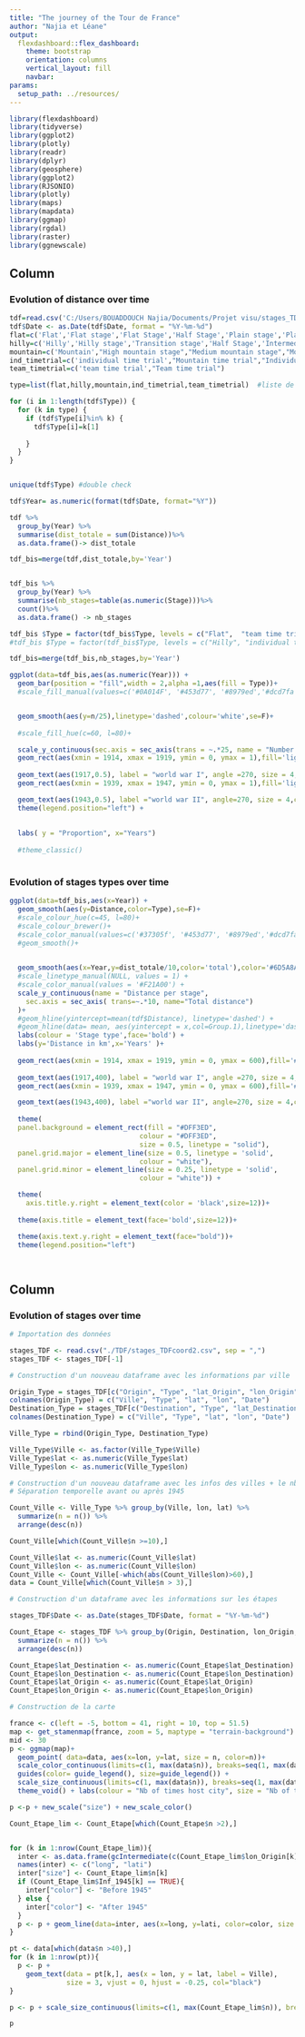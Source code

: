 ```yaml
---
title: "The journey of the Tour de France"
author: "Najia et Léane"
output: 
  flexdashboard::flex_dashboard:
    theme: bootstrap
    orientation: columns
    vertical_layout: fill
    navbar:
params:
  setup_path: ../resources/
---
```


<style>                     
.navbar {
  background-color:#f2e524;
  border-color:#46ACC8;
}
.navbar-brand {
color:black!important;
}


</style>   


```r
library(flexdashboard)
library(tidyverse)
library(ggplot2)
library(plotly)
library(readr)
library(dplyr)
library(geosphere)
library(ggplot2)
library(RJSONIO)
library(plotly)
library(maps)
library(mapdata)
library(ggmap)
library(rgdal)
library(raster)
library(ggnewscale)
```

Column {data-width=650}
-----------------------------------------------------------------------

### Evolution of distance over time



```r
tdf=read.csv('C:/Users/BOUADDOUCH Najia/Documents/Projet visu/stages_TDF.csv',sep=';')
tdf$Date <- as.Date(tdf$Date, format = "%Y-%m-%d")
flat=c('Flat','Flat stage','Flat Stage','Half Stage','Plain stage','Plain stage with cobblestones',"Flat cobblestone stage" )
hilly=c('Hilly','Hilly stage','Transition stage','Half Stage','Intermediate stage')
mountain=c('Mountain',"High mountain stage","Medium mountain stage","Mountain Stage" ,"Stage with mountain(s)" ,"Mountain stage" ,"Stage with mountain")
ind_timetrial=c('individual time trial',"Mountain time trial","Individual time trial")
team_timetrial=c('team time trial',"Team time trial")

type=list(flat,hilly,mountain,ind_timetrial,team_timetrial)  #liste de vecteurs

for (i in 1:length(tdf$Type)) {
  for (k in type) {
    if (tdf$Type[i]%in% k) {
      tdf$Type[i]=k[1]
      
    }
  }
}


unique(tdf$Type) #double check

tdf$Year= as.numeric(format(tdf$Date, format="%Y"))

tdf %>%
  group_by(Year) %>%
  summarise(dist_totale = sum(Distance))%>%
  as.data.frame()-> dist_totale

tdf_bis=merge(tdf,dist_totale,by='Year')


tdf_bis %>%
  group_by(Year) %>%
  summarise(nb_stages=table(as.numeric(Stage)))%>%
  count()%>%
  as.data.frame() -> nb_stages

tdf_bis $Type = factor(tdf_bis$Type, levels = c("Flat",  "team time trial","individual time trial", "Hilly","Mountain"), ordered = TRUE)
#tdf_bis $Type = factor(tdf_bis$Type, levels = c("Hilly", "individual time trial", "team time trial","Mountain", "Flat"), ordered = TRUE)

tdf_bis=merge(tdf_bis,nb_stages,by='Year')


```


```r
ggplot(data=tdf_bis,aes(as.numeric(Year))) +
  geom_bar(position = "fill",width = 2,alpha =1,aes(fill = Type))+
  #scale_fill_manual(values=c('#0A014F', '#453d77', '#8979ed','#dcd7fa','#f3f2fd'))+


  geom_smooth(aes(y=n/25),linetype='dashed',colour='white',se=F)+
  
  #scale_fill_hue(c=60, l=80)+

  scale_y_continuous(sec.axis = sec_axis(trans = ~.*25, name = "Number of stages")) +
  geom_rect(aes(xmin = 1914, xmax = 1919, ymin = 0, ymax = 1),fill='light grey')+
  
  geom_text(aes(1917,0.5), label = "world war I", angle =270, size = 4,colour='black')+
  geom_rect(aes(xmin = 1939, xmax = 1947, ymin = 0, ymax = 1),fill='light grey')+

  geom_text(aes(1943,0.5), label ="world war II", angle=270, size = 4,colour='black')+
  theme(legend.position="left") + 
  
  
  labs( y = "Proportion", x="Years")
  
  #theme_classic()
  
```

### Evolution of stages types over time 



```r
ggplot(data=tdf_bis,aes(x=Year)) +
  geom_smooth(aes(y=Distance,color=Type),se=F)+
  #scale_colour_hue(c=45, l=80)+
  #scale_colour_brewer()+
  #scale_color_manual(values=c('#37305f', '#453d77', '#8979ed','#dcd7fa','#f3f2fd'))+
  #geom_smooth()+
 

  geom_smooth(aes(x=Year,y=dist_totale/10,color='total'),color='#6D5A8A',linetype = "dashed",se=F,size=2)+
  #scale_linetype_manual(NULL, values = 1) +
  #scale_color_manual(values = '#F21A00') +
  scale_y_continuous(name = "Distance per stage",
    sec.axis = sec_axis( trans=~.*10, name="Total distance")
  )+
  #geom_hline(yintercept=mean(tdf$Distance), linetype='dashed') +
  #geom_hline(data= mean, aes(yintercept = x,col=Group.1),linetype='dashed',size=0.0001) +
  labs(colour = 'Stage type',face='bold') + 
  labs(y='Distance in km',x='Years' )+ 
  
  geom_rect(aes(xmin = 1914, xmax = 1919, ymin = 0, ymax = 600),fill='#92BBB0')+
  
  geom_text(aes(1917,400), label = "world war I", angle =270, size = 4,colour='#52605C')+
  geom_rect(aes(xmin = 1939, xmax = 1947, ymin = 0, ymax = 600),fill='#92BBB0')+

  geom_text(aes(1943,400), label ="world war II", angle=270, size = 4,colour='#52605C')+
  
  theme(
  panel.background = element_rect(fill = "#DFF3ED",
                                colour = "#DFF3ED",
                                size = 0.5, linetype = "solid"),
  panel.grid.major = element_line(size = 0.5, linetype = 'solid',
                                colour = "white"), 
  panel.grid.minor = element_line(size = 0.25, linetype = 'solid',
                                colour = "white")) + 

  theme(
    axis.title.y.right = element_text(color = 'black',size=12))+
  
  theme(axis.title = element_text(face='bold',size=12))+

  theme(axis.text.y.right = element_text(face="bold"))+
  theme(legend.position="left")

      
```






Column
-----------------------------------------------------------------------


### Evolution of stages over time

```r
# Importation des données

stages_TDF <- read.csv("./TDF/stages_TDFcoord2.csv", sep = ",")
stages_TDF <- stages_TDF[-1]

# Construction d'un nouveau dataframe avec les informations par ville

Origin_Type = stages_TDF[c("Origin", "Type", "lat_Origin", "lon_Origin", "Date")]
colnames(Origin_Type) = c("Ville", "Type", "lat", "lon", "Date")
Destination_Type = stages_TDF[c("Destination", "Type", "lat_Destination", "lon_Destination", "Date")]
colnames(Destination_Type) = c("Ville", "Type", "lat", "lon", "Date")

Ville_Type = rbind(Origin_Type, Destination_Type)

Ville_Type$Ville <- as.factor(Ville_Type$Ville)
Ville_Type$lat <- as.numeric(Ville_Type$lat)
Ville_Type$lon <- as.numeric(Ville_Type$lon)

# Construction d'un nouveau dataframe avec les infos des villes + le nb de fois où la ville a été visitée
# Séparation temporelle avant ou après 1945

Count_Ville <- Ville_Type %>% group_by(Ville, lon, lat) %>%
  summarize(n = n()) %>%
  arrange(desc(n))

Count_Ville[which(Count_Ville$n >=10),]

Count_Ville$lat <- as.numeric(Count_Ville$lat)
Count_Ville$lon <- as.numeric(Count_Ville$lon)
Count_Ville <- Count_Ville[-which(abs(Count_Ville$lon)>60),]
data = Count_Ville[which(Count_Ville$n > 3),]

# Construction d'un dataframe avec les informations sur les étapes

stages_TDF$Date <- as.Date(stages_TDF$Date, format = "%Y-%m-%d")

Count_Etape <- stages_TDF %>% group_by(Origin, Destination, lon_Origin, lat_Origin, lon_Destination, lat_Destination, Inf_1945 = format(Date, format = "%Y") <= 1945) %>%
  summarize(n = n()) %>%
  arrange(desc(n))

Count_Etape$lat_Destination <- as.numeric(Count_Etape$lat_Destination)
Count_Etape$lon_Destination <- as.numeric(Count_Etape$lon_Destination)
Count_Etape$lat_Origin <- as.numeric(Count_Etape$lat_Origin)
Count_Etape$lon_Origin <- as.numeric(Count_Etape$lon_Origin)

```

```r
# Construction de la carte

france <- c(left = -5, bottom = 41, right = 10, top = 51.5)
map <- get_stamenmap(france, zoom = 5, maptype = "terrain-background")
mid <- 30
p <- ggmap(map)+
  geom_point( data=data, aes(x=lon, y=lat, size = n, color=n))+
  scale_color_continuous(limits=c(1, max(data$n)), breaks=seq(1, max(data$n), by=20), type = "gradient") +
  guides(color= guide_legend(), size=guide_legend()) +
  scale_size_continuous(limits=c(1, max(data$n)), breaks=seq(1, max(data$n), by=20)) +
  theme_void() + labs(colour = "Nb of times host city", size = "Nb of times host city")

p <-p + new_scale("size") + new_scale_color()

Count_Etape_lim <- Count_Etape[which(Count_Etape$n >2),]


for (k in 1:nrow(Count_Etape_lim)){
  inter <- as.data.frame(gcIntermediate(c(Count_Etape_lim$lon_Origin[k], Count_Etape_lim$lat_Origin[k]), c(Count_Etape_lim$lon_Destination[k], Count_Etape_lim$lat_Destination[k]), n=50, addStartEnd=TRUE, breakAtDateLine=T))
  names(inter) <- c("long", "lati")
  inter["size"] <- Count_Etape_lim$n[k]
  if (Count_Etape_lim$Inf_1945[k] == TRUE){
    inter["color"] <- "Before 1945"
  } else {
    inter["color"] <- "After 1945"
  }
  p <- p + geom_line(data=inter, aes(x=long, y=lati, color=color, size = size), alpha = 0.70)
}

pt <- data[which(data$n >40),]
for (k in 1:nrow(pt)){
  p <- p +
    geom_text(data = pt[k,], aes(x = lon, y = lat, label = Ville),
              size = 3, vjust = 0, hjust = -0.25, col="black")
}

p <- p + scale_size_continuous(limits=c(1, max(Count_Etape_lim$n)), breaks=seq(1, max(Count_Etape_lim$n), by=5), range = c(0,2)) + guides(size=guide_legend(ncol=2))  + labs(colour="Time period") + labs(size = "Nb of stages between cities")

p

```




